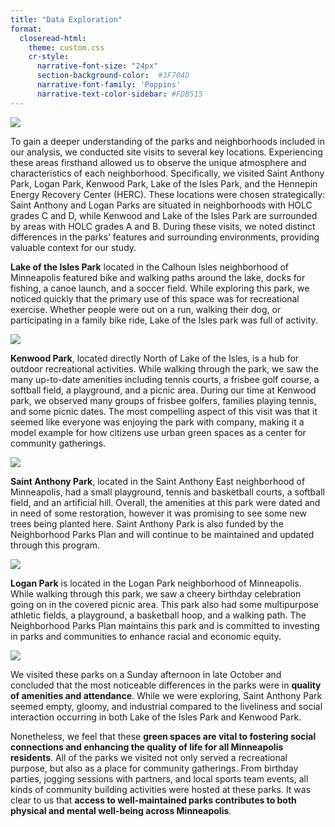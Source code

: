 ```yaml
---
title: "Data Exploration"
format:
  closeread-html:
    theme: custom.css
    cr-style:
      narrative-font-size: "24px"
      section-background-color:  #3F704D
      narrative-font-family: 'Poppins'
      narrative-text-color-sidebar: #FDB515
---
```


![](assets/images/StAnthonyParkPlaygroundAndTennis.JPG){fig-align="center"}

To gain a deeper understanding of the parks and neighborhoods included in our analysis, we conducted site visits to several key locations. Experiencing these areas firsthand allowed us to observe the unique atmosphere and characteristics of each neighborhood. Specifically, we visited Saint Anthony Park, Logan Park, Kenwood Park, Lake of the Isles Park, and the Hennepin Energy Recovery Center (HERC). These locations were chosen strategically: Saint Anthony and Logan Parks are situated in neighborhoods with HOLC grades C and D, while Kenwood and Lake of the Isles Park are surrounded by areas with HOLC grades A and B. During these visits, we noted distinct differences in the parks' features and surrounding environments, providing valuable context for our study.

**Lake of the Isles Park** located in the Calhoun Isles neighborhood of Minneapolis featured bike and walking paths around the lake, docks for fishing, a canoe launch, and a soccer field. While exploring this park, we noticed quickly that the primary use of this space was for recreational exercise. Whether people were out on a run, walking their dog, or participating in a family bike ride, Lake of the Isles park was full of activity.

![](assets/images/LakeoftheIslesWalking.JPG){fig-align="center"}

**Kenwood Park**, located directly North of Lake of the Isles, is a hub for outdoor recreational activities. While walking through the park, we saw the many up-to-date amenities including tennis courts, a frisbee golf course, a softball field, a playground, and a picnic area. During our time at Kenwood park, we observed many groups of frisbee golfers, families playing tennis, and some picnic dates. The most compelling aspect of this visit was that it seemed like everyone was enjoying the park with company, making it a model example for how citizens use urban green spaces as a center for community gatherings.

![](assets/images/KenwoodParkWalking.JPG){fig-align="center"}

**Saint Anthony Park**, located in the Saint Anthony East neighborhood of Minneapolis, had a small playground, tennis and basketball courts, a softball field, and an artificial hill. Overall, the amenities at this park were dated and in need of some restoration, however it was promising to see some new trees being planted here. Saint Anthony Park is also funded by the Neighborhood Parks Plan and will continue to be maintained and updated through this program.

![](assets/images/StAnthonyParkWalkway.JPG){fig-align="center"}

**Logan Park** is located in the Logan Park neighborhood of Minneapolis. While walking through this park, we saw a cheery birthday celebration going on in the covered picnic area. This park also had some multipurpose athletic fields, a playground, a basketball hoop, and a walking path. The Neighborhood Parks Plan maintains this park and is committed to investing in parks and communities to enhance racial and economic equity.

![](assets/images/LoganParkPicnic.JPG){fig-align="center"}

We visited these parks on a Sunday afternoon in late October and concluded that the most noticeable differences in the parks were in **quality of amenities and attendance**. While we were exploring, Saint Anthony Park seemed empty, gloomy, and industrial compared to the liveliness and social interaction occurring in both Lake of the Isles Park and Kenwood Park. 

Nonetheless, we feel that these **green spaces are vital to fostering social connections and enhancing the quality of life for all Minneapolis residents**. All of the parks we visited not only served a recreational purpose, but also as a place for community gatherings. From birthday parties, jogging sessions with partners, and local sports team events, all kinds of community building activities were hosted at these parks. It was clear to us that **access to well-maintained parks contributes to both physical and mental well-being across Minneapolis**. 
